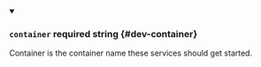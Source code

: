 
<details className="config-field" data-expandable="false" open>
<summary>

### `container` <span className="config-field-required" data-required="false">required</span> <span className="config-field-type">string</span> <span className="config-field-default"></span> <span className="config-field-enum"></span> {#dev-container}

Container is the container name these services should get started.

</summary>



</details>

